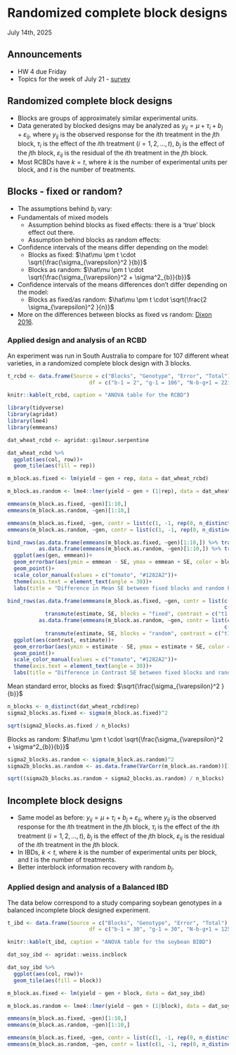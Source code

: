 # Randomized complete block designs
July 14th, 2025  

## Announcements

- HW 4 due Friday 
- Topics for the week of July 21 - [survey](https://forms.gle/SGVCcH8X7WrpFTW99) 

## Randomized complete block designs  

- Blocks are groups of approximately similar experimental units. 
- Data generated by blocked designs may be analyzed as $y_{ij} = \mu +\tau_i + b_j + \varepsilon_{ij}$, where $y_{ij}$ is the observed response for the $i$th treatment in the $j$th block, $\tau_i$ is the effect of the $i$th treatment ($i = 1, 2, ..., t$), $b_j$ is the effect of the $j$th block, $\varepsilon_{ij}$ is the residual of the $i$th treatment in the $j$th block. 
- Most RCBDs have $k = t$, where $k$ is the number of experimental units per block, and $t$ is the number of treatments. 

## Blocks - fixed or random?  

- The assumptions behind $b_j$ vary: 
- Fundamentals of mixed models 
  - Assumption behind blocks as fixed effects: there is a 'true' block effect out there. 
  - Assumption behind blocks as random effects: 
- Confidence intervals of the means differ depending on the model:  
  - Blocks as fixed: $\hat\mu \pm t \cdot \sqrt{\frac{\sigma_{\varepsilon}^2 }{b}}$
  - Blocks as random: $\hat\mu \pm t \cdot \sqrt{\frac{\sigma_{\varepsilon}^2 + \sigma^2_{b}}{b}}$ 
- Confidence intervals of the means differences don't differ depending on the model:  
  - Blocks as fixed/as random: $\hat\mu \pm t \cdot \sqrt{\frac{2 \sigma_{\varepsilon}^2 }{n}}$  
- More on the differences between blocks as fixed vs random: [Dixon 2016](https://newprairiepress.org/cgi/viewcontent.cgi?article=1474&context=agstatconference). 

### Applied design and analysis of an RCBD   

An experiment was run in South Australia to compare for 107 different wheat varieties, in a randomized complete block design with 3 blocks.

```r
t_rcbd <- data.frame(Source = c("Blocks", "Genotype", "Error", "Total"),
                          df = c("b-1 = 2", "g-1 = 106", "N-b-g+1 = 221", "N-1 = 329"))

knitr::kable(t_rcbd, caption = "ANOVA table for the RCBD")
```


```r
library(tidyverse)
library(agridat)
library(lme4)
library(emmeans)

dat_wheat_rcbd <- agridat::gilmour.serpentine

dat_wheat_rcbd %>% 
  ggplot(aes(col, row))+
  geom_tile(aes(fill = rep))
```

```r
m_block.as.fixed <- lm(yield ~ gen + rep, data = dat_wheat_rcbd)

m_block.as.random <- lme4::lmer(yield ~ gen + (1|rep), data = dat_wheat_rcbd)

emmeans(m_block.as.fixed, ~gen)[1:10,]
emmeans(m_block.as.random, ~gen)[1:10,]

emmeans(m_block.as.fixed, ~gen, contr = list(c(1, -1, rep(0, n_distinct(dat_wheat_rcbd$gen)-2))))$contr
emmeans(m_block.as.random, ~gen, contr = list(c(1, -1, rep(0, n_distinct(dat_wheat_rcbd$gen)-2))))$contr
```

```r
bind_rows(as.data.frame(emmeans(m_block.as.fixed, ~gen)[1:10,]) %>% transmute(gen, emmean, SE, blocks = "fixed"),
          as.data.frame(emmeans(m_block.as.random, ~gen)[1:10,]) %>% transmute(gen, emmean, SE, blocks = "random")) %>%
  ggplot(aes(gen, emmean))+
  geom_errorbar(aes(ymin = emmean - SE, ymax = emmean + SE, color = blocks), width = .1, position = position_dodge(.1))+
  geom_point()+
  scale_color_manual(values = c("tomato", "#1282A2"))+
  theme(axis.text = element_text(angle = 30))+
  labs(title = "Difference in Mean SE between fixed blocks and random blocks analyses")

bind_rows(as.data.frame(emmeans(m_block.as.fixed, ~gen, contr = list(c(1, -1, rep(0, n_distinct(dat_wheat_rcbd$gen)-2)), 
                                                                     c(1, 0, -1, rep(0, n_distinct(dat_wheat_rcbd$gen)-3))))$contr) %>% 
            transmute(estimate, SE, blocks = "fixed", contrast = c("t1 vs. t2", "t1 vs. t3")),
          as.data.frame(emmeans(m_block.as.random, ~gen, contr = list(c(1, -1, rep(0, n_distinct(dat_wheat_rcbd$gen)-2)), 
                                                                     c(1, 0, -1, rep(0, n_distinct(dat_wheat_rcbd$gen)-3))))$contr) %>% 
            transmute(estimate, SE, blocks = "random", contrast = c("t1 vs. t2", "t1 vs. t3"))) %>%
  ggplot(aes(contrast, estimate))+
  geom_errorbar(aes(ymin = estimate - SE, ymax = estimate + SE, color = blocks), width = 0.05, position = position_dodge(.05))+
  geom_point()+
  scale_color_manual(values = c("tomato", "#1282A2"))+
  theme(axis.text = element_text(angle = 30))+
  labs(title = "Difference in Contrast SE between fixed blocks and random blocks analyses")
```


Mean standard error, blocks as fixed: $\sqrt{\frac{\sigma_{\varepsilon}^2 }{b}}$ 
```r
n_blocks <- n_distinct(dat_wheat_rcbd$rep)
sigma2_blocks.as.fixed <- sigma(m_block.as.fixed)^2

sqrt(sigma2_blocks.as.fixed / n_blocks)
```

Blocks as random: $\hat\mu \pm t \cdot \sqrt{\frac{\sigma_{\varepsilon}^2 + \sigma^2_{b}}{b}}$  
```r
sigma2_blocks.as.random <- sigma(m_block.as.random)^2
sigma2b_blocks.as.random <- as.data.frame(VarCorr(m_block.as.random))[1, 'sdcor']^2

sqrt((sigma2b_blocks.as.random + sigma2_blocks.as.random) / n_blocks)
```

## Incomplete block designs  

- Same model as before:  $y_{ij} = \mu +\tau_i + b_j + \varepsilon_{ij}$, where $y_{ij}$ is the observed response for the $i$th treatment in the $j$th block, $\tau_i$ is the effect of the $i$th treatment ($i = 1, 2, ..., t$), $b_j$ is the effect of the $j$th block, $\varepsilon_{ij}$ is the residual of the $i$th treatment in the $j$th block. 
- In IBDs, $k < t$, where $k$ is the number of experimental units per block, and $t$ is the number of treatments. 
- Better interblock information recovery with random $b_j$. 


### Applied design and analysis of a Balanced IBD   

The data below correspond to a study comparing soybean genotypes in a balanced incomplete block designed experiment.

```r
t_ibd <- data.frame(Source = c("Blocks", "Genotype", "Error", "Total"),
                          df = c("b-1 = 30", "g-1 = 30", "N-b-g+1 = 125", "N-1 = 185"))

knitr::kable(t_ibd, caption = "ANOVA table for the soybean BIBD")
```


```r
dat_soy_ibd <- agridat::weiss.incblock

dat_soy_ibd %>% 
  ggplot(aes(col, row))+
  geom_tile(aes(fill = block))

m_block.as.fixed <- lm(yield ~ gen + block, data = dat_soy_ibd)

m_block.as.random <- lme4::lmer(yield ~ gen + (1|block), data = dat_soy_ibd)

emmeans(m_block.as.fixed, ~gen)[1:10,]
emmeans(m_block.as.random, ~gen)[1:10,]

emmeans(m_block.as.fixed, ~gen, contr = list(c(1, -1, rep(0, n_distinct(dat_soy_ibd$gen)-2))))$contr
emmeans(m_block.as.random, ~gen, contr = list(c(1, -1, rep(0, n_distinct(dat_soy_ibd$gen)-2))))$contr

```

